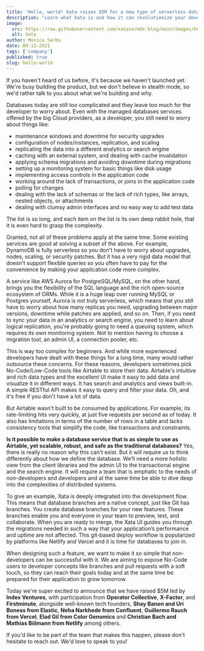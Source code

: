 ```yaml
---
title: 'Hello, world! Xata raises $5M for a new type of serverless database'
description: 'Learn what Xata is and how it can revolutionize your development experience.'
image:
  src: https://raw.githubusercontent.com/xataio/mdx-blog/main/images/hello-world.png
  alt: Xata
author: Monica Sarbu
date: 09-13-2021
tags: ['company']
published: true
slug: hello-world
---
```


If you haven't heard of us before, it's because we haven't launched yet. We're busy building the product, but we don't believe in stealth mode, so we'd rather talk to you about what we're building and why.

Databases today are still too complicated and they leave too much for the developer to worry about. Even with the managed databases services offered by the big Cloud providers, as a developer, you still need to worry about things like:

- maintenance windows and downtime for security upgrades
- configuration of nodes/instances, replication, and scaling
- replicating the data into a different analytics or search engine
- caching with an external system, and dealing with cache invalidation
- applying schema migrations and avoiding downtime during migrations
- setting up a monitoring system for basic things like disk usage
- implementing access controls in the application code
- working around the lack of transactions, or joins in the application code
- polling for changes
- dealing with the lack of schemas or the lack of rich types, like arrays, nested objects, or attachments
- dealing with clumsy admin interfaces and no easy way to add test data

The list is so long, and each item on the list is its own deep rabbit hole, that it is even hard to grasp the complexity.

Granted, not all of these problems apply at the same time. Some existing services are good at solving a subset of the above. For example, DynamoDB is fully serverless so you don't have to worry about upgrades, nodes, scaling, or security patches. But it has a very rigid data model that doesn't support flexible queries so you often have to pay for the convenience by making your application code more complex.

A service like AWS Aurora for PostgreSQL/MySQL, on the other hand, brings you the flexibility of the SQL language and the rich open-source ecosystem of ORMs. While it is a huge leap over running MySQL or Postgres yourself, Aurora is not truly serverless, which means that you still have to worry about how many replicas you need, upgrading between major versions, downtime while patches are applied, and so on. Then, if you need to sync your data in an analytics or search engine, you need to learn about logical replication, you're probably going to need a queuing system, which requires its own monitoring system. Not to mention having to choose a migration tool, an admin UI, a connection pooler, etc.

This is way too complex for beginners. And while more experienced developers have dealt with these things for a long time, many would rather outsource these concerns. For these reasons, developers sometimes pick No-Code/Low-Code tools like Airtable to store their data. Airtable's intuitive and rich data types and the excellent UI make it easy to add data and visualize it in different ways. It has search and analytics and views built-in. A simple RESTful API makes it easy to query and filter your data. Oh, and it's free if you don't have a lot of data.

But Airtable wasn't built to be consumed by applications. For example, its rate-limiting hits very quickly, at just five requests per second as of today. It also has limitations in terms of the number of rows in a table and lacks consistency tools that simplify the code, like transactions and constraints.

**Is it possible to make a database service that is as simple to use as Airtable, yet scalable, robust, and safe as the traditional databases?** Yes, there is really no reason why this can't exist. But it will require us to think differently about how we define the database. We’ll need a more holistic view from the client libraries and the admin UI to the transactional engine and the search engine. It will require a team that is emphatic to the needs of non-developers and developers and at the same time be able to dive deep into the complexities of distributed systems.

To give an example, Xata is deeply integrated into the development flow. This means that database branches are a native concept, just like Git has branches. You create database branches for your new features. These branches enable you and everyone in your team to preview, test, and collaborate. When you are ready to merge, the Xata UI guides you through the migrations needed in such a way that your application’s performance and uptime are not affected. This git-based deploy workflow is popularized by platforms like Netlify and Vercel and it is time for databases to join in.

When designing such a feature, we want to make it so simple that non-developers can be successful with it. We are aiming to expose No-Code users to developer concepts like branches and pull requests with a soft touch, so they can reach their goals today and at the same time be prepared for their application to grow tomorrow.

Today we're super excited to announce that we have raised $5M led by **Index Ventures**, with participation from **Operator Collective**, **X-Factor**, and **Firstminute**, alongside well-known tech founders, **Shay Banon and Uri Boness from Elastic**, **Neha Narkhede from Confluent**, **Guillermo Rauch from Vercel**, **Elad Gil from Color Genomics** and **Christian Bach and Mathias Biilmann from Netlify** among others.

If you'd like to be part of the team that makes this happen, please don't hesitate to reach out. We'd love to speak to you!

